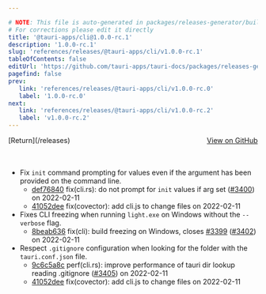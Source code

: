 ```yaml
---

# NOTE: This file is auto-generated in packages/releases-generator/build.ts
# For corrections please edit it directly
title: '@tauri-apps/cli@1.0.0-rc.1'
description: '1.0.0-rc.1'
slug: 'references/releases/@tauri-apps/cli/v1.0.0-rc.1'
tableOfContents: false
editUrl: 'https://github.com/tauri-apps/tauri-docs/packages/releases-generator/build.ts'
pagefind: false
prev:
   link: 'references/releases/@tauri-apps/cli/v1.0.0-rc.0'
   label: '1.0.0-rc.0'
next:
   link: 'references/releases/@tauri-apps/cli/v1.0.0-rc.2'
   label: 'v1.0.0-rc.2'
---
```


			

<ReleaseSidebar slug="references/releases/@tauri-apps/cli"  packageName="@tauri-apps/cli" />

<div style="margin-bottom:3rem; display: flex; justify-content: space-between; align-items: center"><span>[Return](/releases)</span><span><a href="https://github.com/tauri-apps/tauri/releases/tag/@tauri-apps/cli-v1.0.0-rc.1">View on GitHub</a></span></div>

- Fix `init` command prompting for values even if the argument has been provided on the command line.
  - [def76840](https://www.github.com/tauri-apps/tauri/commit/def76840257a1447723ecda13c807cf0c881f083) fix(cli.rs): do not prompt for `init` values if arg set ([#3400](https://www.github.com/tauri-apps/tauri/pull/3400)) on 2022-02-11
  - [41052dee](https://www.github.com/tauri-apps/tauri/commit/41052deeda2a00ee2b8ec2041c9c87c11de82ab2) fix(covector): add cli.js to change files on 2022-02-11
- Fixes CLI freezing when running `light.exe` on Windows without the `--verbose` flag.
  - [8beab636](https://www.github.com/tauri-apps/tauri/commit/8beab6363491e2a8757cc9fc0fa1eccc98ece916) fix(cli): build freezing on Windows, closes [#3399](https://www.github.com/tauri-apps/tauri/pull/3399) ([#3402](https://www.github.com/tauri-apps/tauri/pull/3402)) on 2022-02-11
- Respect `.gitignore` configuration when looking for the folder with the `tauri.conf.json` file.
  - [9c6c5a8c](https://www.github.com/tauri-apps/tauri/commit/9c6c5a8c52c6460d0b0a1a55300e1828262994ba) perf(cli.rs): improve performance of tauri dir lookup reading .gitignore ([#3405](https://www.github.com/tauri-apps/tauri/pull/3405)) on 2022-02-11
  - [41052dee](https://www.github.com/tauri-apps/tauri/commit/41052deeda2a00ee2b8ec2041c9c87c11de82ab2) fix(covector): add cli.js to change files on 2022-02-11

